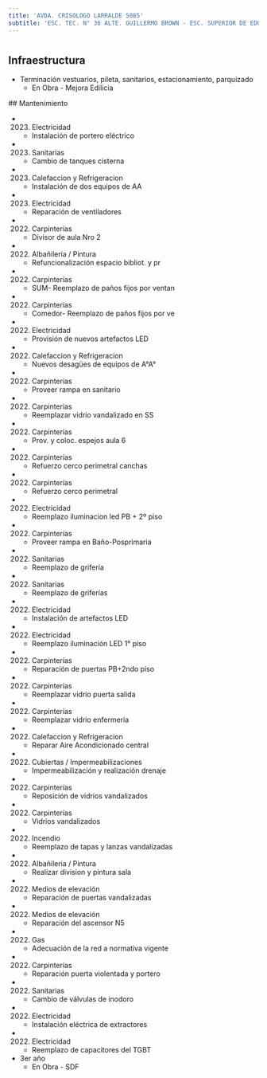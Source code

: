 ```yaml
---
title: 'AVDA. CRISOLOGO LARRALDE 5085'
subtitle: 'ESC. TEC. N° 36 ALTE. GUILLERMO BROWN - ESC. SUPERIOR DE EDUCACIÓN ARTÍSTICA EN MÚSICA JUAN PEDRO ESNAOLA - ESCUELA INF. N° 06/15° NARANJO EN FLOR - ESC. PARA NIÑOS, NIÑAS Y JÓVENES CON PLURIDISCAPACIDAD MOTORA N° 11 DR. AQUILES GAREISO - ESC. INTEGRAL INTERDISCIPLINARIA N° 01 - Auditorio Polo Saavedra - Sup Inicial X B'
---
```


#
## Infraestructura

* Terminación vestuarios, pileta, sanitarios, estacionamiento, parquizado 
    + En Obra - Mejora Edilicia 


 ## Mantenimiento

*  (2023) Electricidad 
    + Instalación de portero eléctrico

*  (2023) Sanitarias 
    + Cambio de tanques cisterna

*  (2023) Calefaccion y Refrigeracion 
    + Instalación de dos equipos de AA

*  (2023) Electricidad 
    + Reparación de ventiladores

*  (2022) Carpinterías 
    + Divisor de aula Nro 2

*  (2022) Albañileria / Pintura 
    + Refuncionalización espacio bibliot. y pr

*  (2022) Carpinterías 
    + SUM- Reemplazo de paños fijos por ventan

*  (2022) Carpinterías 
    + Comedor- Reemplazo de paños fijos por ve

*  (2022) Electricidad 
    + Provisión de nuevos artefactos LED

*  (2022) Calefaccion y Refrigeracion 
    + Nuevos desagües de equipos de A°A°

*  (2022) Carpinterías 
    + Proveer rampa en sanitario

*  (2022) Carpinterías 
    + Reemplazar vidrio vandalizado en SS

*  (2022) Carpinterías 
    + Prov. y coloc. espejos aula 6

*  (2022) Carpinterías 
    + Refuerzo cerco perimetral canchas

*  (2022) Carpinterías 
    + Refuerzo cerco perimetral

*  (2022) Electricidad 
    + Reemplazo iluminacion led PB + 2º piso

*  (2022) Carpinterías 
    + Proveer rampa en Baño-Posprimaria

*  (2022) Sanitarias 
    + Reemplazo de grifería

*  (2022) Sanitarias 
    + Reemplazo de griferías

*  (2022) Electricidad 
    + Instalación de artefactos LED

*  (2022) Electricidad 
    + Reemplazo iluminación LED 1° piso

*  (2022) Carpinterías 
    + Reparación de puertas PB+2ndo piso

*  (2022) Carpinterías 
    + Reemplazar vidrio puerta salida

*  (2022) Carpinterías 
    + Reemplazar vidrio enfermería

*  (2022) Calefaccion y Refrigeracion 
    + Reparar Aire Acondicionado central

*  (2022) Cubiertas / Impermeabilizaciones 
    + Impermeabilización y realización drenaje

*  (2022) Carpinterías 
    + Reposición de vidrios vandalizados

*  (2022) Carpinterías 
    + Vidrios vandalizados

*  (2022) Incendio 
    + Reemplazo de tapas y lanzas vandalizadas

*  (2022) Albañileria / Pintura 
    + Realizar division y pintura sala

*  (2022) Medios de elevación 
    + Reparación de puertas vandalizadas

*  (2022) Medios de elevación 
    + Reparación del ascensor N5

*  (2022) Gas 
    + Adecuación de la red a normativa vigente

*  (2022) Carpinterías 
    + Reparación  puerta violentada y portero

*  (2022) Sanitarias 
    + Cambio de válvulas de inodoro

*  (2022) Electricidad 
    + Instalación eléctrica de extractores

*  (2022) Electricidad 
    + Reemplazo de capacitores del TGBT





* 3er año 
    + En Obra - SDF 




